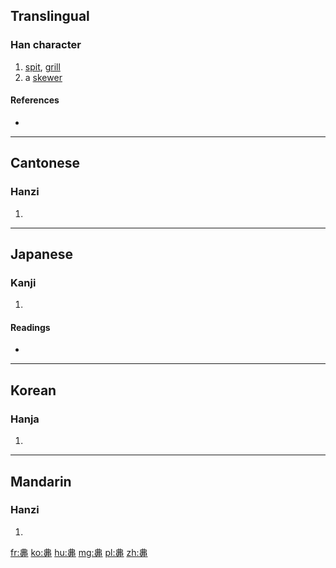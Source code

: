 ==Translingual==

===Han character===
{{Han char|rn=2|rad=丨|as=07|sn=8|four=5500<sub>6</sub>|canj=中中田田 (LLWW)}}

# [[spit]], [[grill]]
# a [[skewer]]

====References====
* {{Han ref|kx=0080.040|dkj=00082|dj=0162.050|hdz=10030.040|uh=4E33|ud=20019|bh=CBB1|bd=52145}}

----

==Cantonese==

===Hanzi===
{{yue-hanzi|jyut=|y=chaan2}}

# {{defn|lang=yue|sort=丨07}}

----

==Japanese==

===Kanji===
{{ja-kanji|grade=|rs=丨07}}

# {{defn|lang=ja|sort=丨07}}

====Readings====
* {{ja-readings|on=[[さん]] (san), [[せん]] (sen)|kun=[[くし]] (kushi)}}

----

==Korean==

===Hanja===
{{ko-hanja|hangeul=찬|rv=chan|mr=ch'an}}

# {{defn|lang=ko|sort=丨07}}

----

==Mandarin==

===Hanzi===
{{cmn-hanzi|pin=[[chǎn]] ([[chan3]]), [[lìn]] ([[lin4]])|wg=ch'an<sup>3</sup>, lin<sup>4</sup>}}

# {{defn|lang=cmn|sort=丨07}}

[[fr:丳]]
[[ko:丳]]
[[hu:丳]]
[[mg:丳]]
[[pl:丳]]
[[zh:丳]]